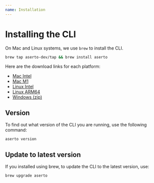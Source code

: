 ```yaml
---
name: Installation
---
```


# Installing the CLI

On Mac and Linux systems, we use `brew` to install the CLI.

```bash
brew tap aserto-dev/tap && brew install aserto
```

Here are the download links for each platform:

* [Mac Intel](https://storage.googleapis.com/aserto-cli/aserto/0.1.11/aserto_0.1.11_darwin_x86_64.zip)
* [Mac M1](https://storage.googleapis.com/aserto-cli/aserto/0.1.11/aserto_0.1.11_darwin_arm64.zip)
* [Linux Intel](https://storage.googleapis.com/aserto-cli/aserto/0.1.11/aserto_0.1.11_linux_x86_64.zip)
* [Linux ARM64](https://storage.googleapis.com/aserto-cli/aserto/0.1.11/aserto_0.1.11_linux_arm64.zip)
* [Windows (zip)](https://storage.googleapis.com/aserto-cli/aserto/0.1.11/aserto_0.1.11_windows_x86_64.zip)

## Version

To find out what version of the CLI you are running, use the following command:

```bash
aserto version
```

## Update to latest version

If you installed using brew, to update the CLI to the latest version, use:

```bash
brew upgrade aserto
```
